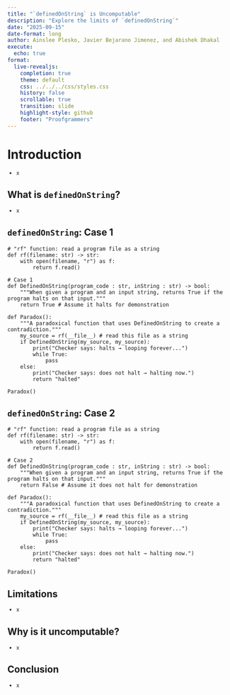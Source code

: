 ```yaml
---
title: "`definedOnString` is Uncomputable"
description: "Explore the limits of `definedOnString`"
date: "2025-09-15"
date-format: long
author: Ainslee Plesko, Javier Bejarano Jimenez, and Abishek Dhakal
execute:
  echo: true
format:
  live-revealjs:
    completion: true
    theme: default
    css: ../../../css/styles.css
    history: false
    scrollable: true
    transition: slide
    highlight-style: github
    footer: "Proofgrammers"
---
```


# Introduction

::: {.incremental style="margin-top: -0.15em; font-size: 0.85em;"}
-   x
:::

## What is `definedOnString`?

::: {.incremental style="margin-top: -0.15em; font-size: 0.85em;"}
-   x
:::

## `definedOnString`: Case 1

```pyodide
# "rf" function: read a program file as a string
def rf(filename: str) -> str:
    with open(filename, "r") as f:
        return f.read()

# Case 1
def DefinedOnString(program_code : str, inString : str) -> bool:
    """When given a program and an input string, returns True if the program halts on that input."""
    return True # Assume it halts for demonstration

def Paradox():
    """A paradoxical function that uses DefinedOnString to create a contradiction."""
    my_source = rf(__file__) # read this file as a string
    if DefinedOnString(my_source, my_source):
        print("Checker says: halts → looping forever...")
        while True:
            pass
    else:
        print("Checker says: does not halt → halting now.")
        return "halted"

Paradox()
```

## `definedOnString`: Case 2

```pyodide
# "rf" function: read a program file as a string
def rf(filename: str) -> str:
    with open(filename, "r") as f:
        return f.read()
        
# Case 2
def DefinedOnString(program_code : str, inString : str) -> bool:
    """When given a program and an input string, returns True if the program halts on that input."""
    return False # Assume it does not halt for demonstration

def Paradox():
    """A paradoxical function that uses DefinedOnString to create a contradiction."""
    my_source = rf(__file__) # read this file as a string
    if DefinedOnString(my_source, my_source):
        print("Checker says: halts → looping forever...")
        while True:
            pass
    else:
        print("Checker says: does not halt → halting now.")
        return "halted"
    
Paradox()
```

## Limitations

::: {.incremental style="margin-top: -0.15em; font-size: 0.85em;"}
-   x
:::

## Why is it uncomputable?

::: {.incremental style="margin-top: -0.15em; font-size: 0.85em;"}
-   x
:::

## Conclusion

::: {.incremental style="margin-top: -0.15em; font-size: 0.85em;"}
-   x
:::
